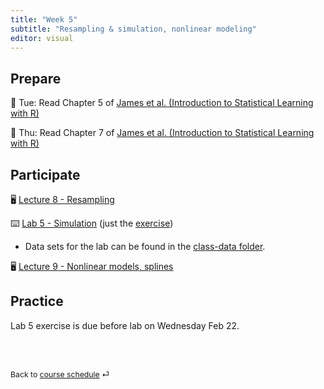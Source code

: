 ```yaml
---
title: "Week 5"
subtitle: "Resampling & simulation, nonlinear modeling"
editor: visual
---
```


## Prepare

📖 Tue: Read Chapter 5 of [James et al. (Introduction to Statistical Learning with R)](https://hastie.su.domains/ISLR2/ISLRv2_website.pdf)

📖 Thu: Read Chapter 7 of [James et al. (Introduction to Statistical Learning with R)](https://hastie.su.domains/ISLR2/ISLRv2_website.pdf)

## Participate

🖥️ [Lecture 8 - Resampling](../lectures/lec-08.pdf)

⌨️ [Lab 5 - Simulation](../labs/lab-05.pdf) (just the [exercise](../labs/lab-exercise-05.pdf))

-   Data sets for the lab can be found in the [class-data folder](#class-data).

🖥️ [Lecture 9 - Nonlinear models, splines](../lectures/lec-09.pdf)

## Practice

Lab 5 exercise is due before lab on Wednesday Feb 22.

<br><br>

::: {style="font-size: 0.875em;"}
Back to [course schedule](/ "Course schedule") ⏎
:::
